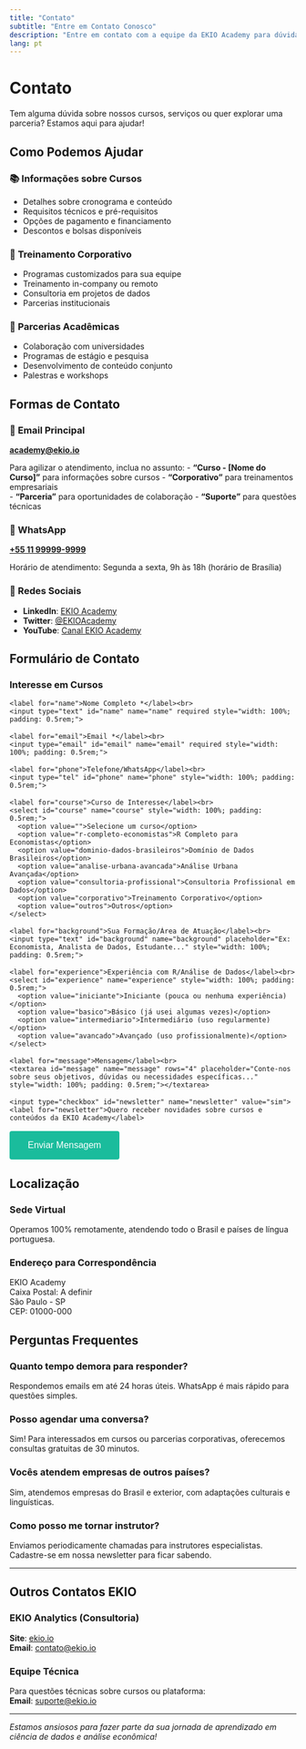 ```yaml
---
title: "Contato"
subtitle: "Entre em Contato Conosco"
description: "Entre em contato com a equipe da EKIO Academy para dúvidas sobre cursos, consultoria e parcerias."
lang: pt
---
```


# Contato

Tem alguma dúvida sobre nossos cursos, serviços ou quer explorar uma parceria? Estamos aqui para ajudar!

## Como Podemos Ajudar

### 📚 Informações sobre Cursos
- Detalhes sobre cronograma e conteúdo
- Requisitos técnicos e pré-requisitos  
- Opções de pagamento e financiamento
- Descontos e bolsas disponíveis

### 🏢 Treinamento Corporativo
- Programas customizados para sua equipe
- Treinamento in-company ou remoto
- Consultoria em projetos de dados
- Parcerias institucionais

### 🤝 Parcerias Acadêmicas
- Colaboração com universidades
- Programas de estágio e pesquisa
- Desenvolvimento de conteúdo conjunto
- Palestras e workshops

## Formas de Contato

### 📧 Email Principal
**[academy@ekio.io](mailto:academy@ekio.io)**

Para agilizar o atendimento, inclua no assunto:
- **"Curso - [Nome do Curso]"** para informações sobre cursos
- **"Corporativo"** para treinamentos empresariais  
- **"Parceria"** para oportunidades de colaboração
- **"Suporte"** para questões técnicas

### 💬 WhatsApp
**[+55 11 99999-9999](https://wa.me/5511999999999?text=Olá,%20gostaria%20de%20saber%20mais%20sobre%20a%20EKIO%20Academy)**

Horário de atendimento: Segunda a sexta, 9h às 18h (horário de Brasília)

### 🔗 Redes Sociais
- **LinkedIn**: [EKIO Academy](https://linkedin.com/company/ekio-academy)
- **Twitter**: [@EKIOAcademy](https://twitter.com/EKIOAcademy)
- **YouTube**: [Canal EKIO Academy](https://youtube.com/@EKIOAcademy)

## Formulário de Contato

### Interesse em Cursos

<form name="course-interest" method="POST" data-netlify="true">
  <input type="hidden" name="form-name" value="course-interest" />
  
  <div style="margin-bottom: 1rem;">
    <label for="name">Nome Completo *</label><br>
    <input type="text" id="name" name="name" required style="width: 100%; padding: 0.5rem;">
  </div>
  
  <div style="margin-bottom: 1rem;">
    <label for="email">Email *</label><br>
    <input type="email" id="email" name="email" required style="width: 100%; padding: 0.5rem;">
  </div>
  
  <div style="margin-bottom: 1rem;">
    <label for="phone">Telefone/WhatsApp</label><br>
    <input type="tel" id="phone" name="phone" style="width: 100%; padding: 0.5rem;">
  </div>
  
  <div style="margin-bottom: 1rem;">
    <label for="course">Curso de Interesse</label><br>
    <select id="course" name="course" style="width: 100%; padding: 0.5rem;">
      <option value="">Selecione um curso</option>
      <option value="r-completo-economistas">R Completo para Economistas</option>
      <option value="dominio-dados-brasileiros">Domínio de Dados Brasileiros</option>
      <option value="analise-urbana-avancada">Análise Urbana Avançada</option>
      <option value="consultoria-profissional">Consultoria Profissional em Dados</option>
      <option value="corporativo">Treinamento Corporativo</option>
      <option value="outros">Outros</option>
    </select>
  </div>
  
  <div style="margin-bottom: 1rem;">
    <label for="background">Sua Formação/Área de Atuação</label><br>
    <input type="text" id="background" name="background" placeholder="Ex: Economista, Analista de Dados, Estudante..." style="width: 100%; padding: 0.5rem;">
  </div>
  
  <div style="margin-bottom: 1rem;">
    <label for="experience">Experiência com R/Análise de Dados</label><br>
    <select id="experience" name="experience" style="width: 100%; padding: 0.5rem;">
      <option value="iniciante">Iniciante (pouca ou nenhuma experiência)</option>
      <option value="basico">Básico (já usei algumas vezes)</option>
      <option value="intermediario">Intermediário (uso regularmente)</option>
      <option value="avancado">Avançado (uso profissionalmente)</option>
    </select>
  </div>
  
  <div style="margin-bottom: 1rem;">
    <label for="message">Mensagem</label><br>
    <textarea id="message" name="message" rows="4" placeholder="Conte-nos sobre seus objetivos, dúvidas ou necessidades específicas..." style="width: 100%; padding: 0.5rem;"></textarea>
  </div>
  
  <div style="margin-bottom: 1rem;">
    <input type="checkbox" id="newsletter" name="newsletter" value="sim">
    <label for="newsletter">Quero receber novidades sobre cursos e conteúdos da EKIO Academy</label>
  </div>
  
  <button type="submit" style="background-color: #1abc9c; color: white; padding: 1rem 2rem; border: none; border-radius: 4px; cursor: pointer; font-size: 1rem;">
    Enviar Mensagem
  </button>
</form>

## Localização

### Sede Virtual
Operamos 100% remotamente, atendendo todo o Brasil e países de língua portuguesa.

### Endereço para Correspondência
EKIO Academy  
Caixa Postal: A definir  
São Paulo - SP  
CEP: 01000-000  

## Perguntas Frequentes

### Quanto tempo demora para responder?
Respondemos emails em até 24 horas úteis. WhatsApp é mais rápido para questões simples.

### Posso agendar uma conversa?
Sim! Para interessados em cursos ou parcerias corporativas, oferecemos consultas gratuitas de 30 minutos.

### Vocês atendem empresas de outros países?
Sim, atendemos empresas do Brasil e exterior, com adaptações culturais e linguísticas.

### Como posso me tornar instrutor?
Enviamos periodicamente chamadas para instrutores especialistas. Cadastre-se em nossa newsletter para ficar sabendo.

---

## Outros Contatos EKIO

### EKIO Analytics (Consultoria)
**Site**: [ekio.io](https://ekio.io)  
**Email**: [contato@ekio.io](mailto:contato@ekio.io)

### Equipe Técnica
Para questões técnicas sobre cursos ou plataforma:  
**Email**: [suporte@ekio.io](mailto:suporte@ekio.io)

---

*Estamos ansiosos para fazer parte da sua jornada de aprendizado em ciência de dados e análise econômica!*
